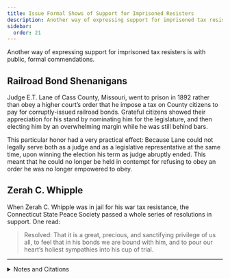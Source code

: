 ```yaml
---
title: Issue Formal Shows of Support for Imprisoned Resisters
description: Another way of expressing support for imprisoned tax resisters is with public, formal commendations.
sidebar:
  order: 21
---
```


Another way of expressing support for imprisoned tax resisters is with public, formal commendations.

## <Badge text="Example" size="medium" /> Railroad Bond Shenanigans

Judge E.T. Lane of Cass County, Missouri, went to prison in 1892 rather than obey a higher court’s order that he impose a tax on County citizens to pay for corruptly-issued railroad bonds.
Grateful citizens showed their appreciation for his stand by nominating him for the legislature, and then electing him by an overwhelming margin while he was still behind bars.

This particular honor had a very practical effect:
Because Lane could not legally serve both as a judge and as a legislative representative at the same time, upon winning the election his term as judge abruptly ended.
This meant that he could no longer be held in contempt for refusing to obey an order he was no longer empowered to obey.

## <Badge text="Example" size="medium" /> Zerah C. Whipple

When Zerah C. Whipple was in jail for his war tax resistance, the Connecticut State Peace Society passed a whole series of resolutions in support.
One read:

> Resolved: That it is a great, precious, and sanctifying privilege of us all, to feel that in his bonds we are bound with him, and to pour our heart’s holiest sympathies into his cup of trial.

<Aside type="wikipedia" title="Wikipedia">
  <WikipediaBadge title="Zerah C. Whipple" />
</Aside>

---

<details>
<summary>Notes and Citations</summary>

* “Canvassed From the Jail” <i>The Auburn Bulletin</i> 1 Dec. 1892, p. 1. See also [<i>The Picket Line</i>](https://sniggle.net/TPL/index5.php?entry=24Feb11) for more on the Cass County railroad bond tax resistance campaign.
* “Report of the Seventh Annual Meeting of the Connecticut State Peace Society” <i>The Voice of Peace</i>, Vol. I, p. 101

</details>
